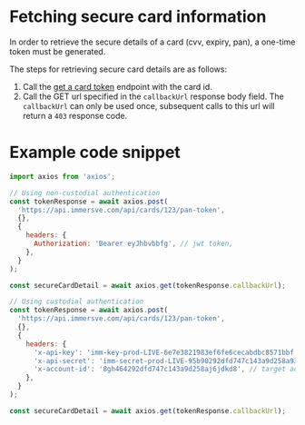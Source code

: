 
# Fetching secure card information

In order to retrieve the secure details of a card (cvv, expiry, pan), a one-time token must be generated.

The steps for retrieving secure card details are as follows:

1. Call the [get a card token](/api-reference/get-a-card-token) endpoint with the card id.
2. Call the GET url specified in the `callbackUrl` response body field. The `callbackUrl` can only be used once, subsequent calls to this url will return a `403` response code.

# Example code snippet

<Tabs>
<TabItem value="js" label="JavaScript">

```js
import axios from 'axios';

// Using non-custodial authentication
const tokenResponse = await axios.post(
  'https://api.immersve.com/api/cards/123/pan-token',
  {},
  {
    headers: {
      Authorization: 'Bearer eyJhbvbbfg', // jwt token,
    },
  }
);

const secureCardDetail = await axios.get(tokenResponse.callbackUrl);

// Using custodial authentication
const tokenResponse = await axios.post(
  'https://api.immersve.com/api/cards/123/pan-token',
  {},
  {
    headers: {
      'x-api-key': 'imm-key-prod-LIVE-6e7e3821983ef6fe6cecabdbc8571bbf',
      'x-api-secret': 'imm-secret-prod-LIVE-95b90292dfd747c143a9d258a93fb835',
      'x-account-id': '8gh464292dfd747c143a9d258aj6jdkd8', // target account id (the account id this card belongs to)
    },
  }
);

const secureCardDetail = await axios.get(tokenResponse.callbackUrl);
```

</TabItem>
</Tabs>
